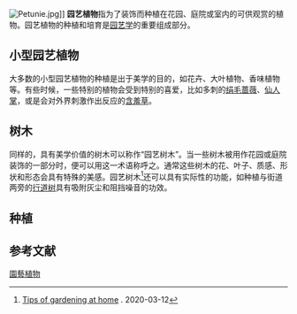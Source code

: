 [[Image:Petunie.jpg|thumb]]]]
'''园艺植物'''指为了装饰而种植在花园、庭院或室内的可供观赏的植物。园艺植物的种植和培育是[[园艺学|园艺学]]的重要组成部分。

== 小型园艺植物 ==

大多数的小型园艺植物的种植是出于美学的目的，如花卉、大叶植物、香味植物等。有些时候，一些特别的植物会受到特别的喜爱，比如多刺的[[绢毛蔷薇|绢毛蔷薇]]、[[仙人掌|仙人掌]]，或是会对外界刺激作出反应的[[含羞草|含羞草]]。

== 树木 ==

同样的，具有美学价值的树木可以称作“园艺树木”。当一些树木被用作花园或庭院装饰的一部分时，便可以用这一术语称呼之。通常这些树木的花、叶子、质感、形状和形态会具有特殊的美感。园艺树木<ref>[https://www.yummyseeds.com.hk/page.php?type=4&lang=1 Tips of gardening at home] {{Wayback|url=https://www.yummyseeds.com.hk/page.php?type=4&lang=1 |date=20200328050416 }}. 2020-03-12</ref>还可以具有实际性的功能，如种植与街道两旁的[[行道树|行道树]]具有吸附灰尘和阻挡噪音的功效。

== 种植 ==

== 参考文献 ==
{{Reflist|2}}

[[Category:園藝植物|]]